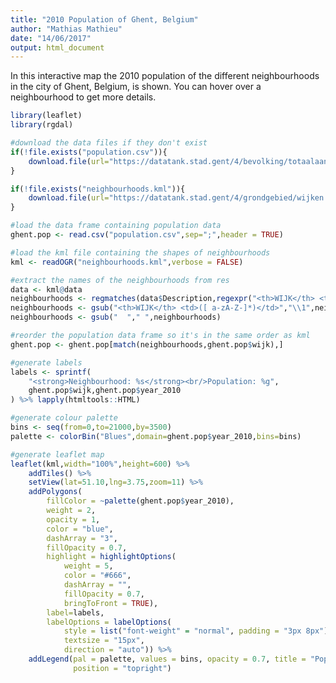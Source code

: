 ```yaml
---
title: "2010 Population of Ghent, Belgium"
author: "Mathias Mathieu"
date: "14/06/2017"
output: html_document
---
```


In this interactive map the 2010 population of the different neighbourhoods in the city of Ghent, Belgium, is shown. You can hover over a neighbourhood to get more details.

```r
library(leaflet)
library(rgdal)

#download the data files if they don't exist
if(!file.exists("population.csv")){
    download.file(url="https://datatank.stad.gent/4/bevolking/totaalaantalinwoners.csv",destfile="population.csv",method="auto")
}

if(!file.exists("neighbourhoods.kml")){
    download.file(url="https://datatank.stad.gent/4/grondgebied/wijken.kml",destfile="neighbourhoods.kml",method="auto")
}

#load the data frame containing population data
ghent.pop <- read.csv("population.csv",sep=";",header = TRUE)

#load the kml file containing the shapes of neighbourhoods
kml <- readOGR("neighbourhoods.kml",verbose = FALSE)

#extract the names of the neighbourhoods from res
data <- kml@data
neighbourhoods <- regmatches(data$Description,regexpr("<th>WIJK</th> <td>[ a-zA-Z-]*</td>",data$Description))
neighbourhoods <- gsub("<th>WIJK</th> <td>([ a-zA-Z-]*)</td>","\\1",neighbourhoods)
neighbourhoods <- gsub("  "," ",neighbourhoods)

#reorder the population data frame so it's in the same order as kml
ghent.pop <- ghent.pop[match(neighbourhoods,ghent.pop$wijk),]

#generate labels
labels <- sprintf(
    "<strong>Neighbourhood: %s</strong><br/>Population: %g",
    ghent.pop$wijk,ghent.pop$year_2010 
) %>% lapply(htmltools::HTML)

#generate colour palette
bins <- seq(from=0,to=21000,by=3500)
palette <- colorBin("Blues",domain=ghent.pop$year_2010,bins=bins)

#generate leaflet map
leaflet(kml,width="100%",height=600) %>%
    addTiles() %>%
    setView(lat=51.10,lng=3.75,zoom=11) %>%
    addPolygons(
        fillColor = ~palette(ghent.pop$year_2010),
        weight = 2,
        opacity = 1,
        color = "blue",
        dashArray = "3",
        fillOpacity = 0.7,
        highlight = highlightOptions(
            weight = 5,
            color = "#666",
            dashArray = "",
            fillOpacity = 0.7,
            bringToFront = TRUE),
        label=labels,
        labelOptions = labelOptions(
            style = list("font-weight" = "normal", padding = "3px 8px"),
            textsize = "15px",
            direction = "auto")) %>%
    addLegend(pal = palette, values = bins, opacity = 0.7, title = "Population of Ghent",
              position = "topright")

```